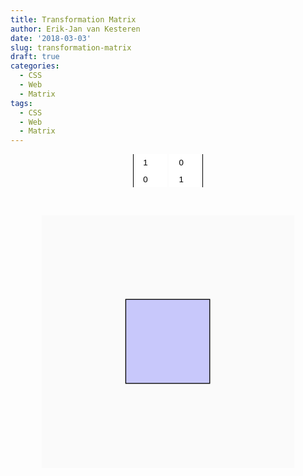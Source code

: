 ```yaml
---
title: Transformation Matrix
author: Erik-Jan van Kesteren
date: '2018-03-03'
slug: transformation-matrix
draft: true
categories:
  - CSS
  - Web
  - Matrix
tags:
  - CSS
  - Web
  - Matrix
---
```

<style>
  input[type=number] {
    width:4em;
    height:2em;
    border:none;
    text-align:center;
    -moz-appearance:textfield;
  }
  input[type=number]::inner-spin-button, 
  input[type=number]::outer-spin-button { 
    appearance: none; 
    margin: 0; 
  }
  form {
    display:inline-block;
    margin-left:auto;
    margin-right:auto;
    border-left:1pt solid black;
    border-right: 1pt solid black;
    width: auto;
  }
  #formcontainer {
    text-align:center;
  }
</style>
<div id="formcontainer">
<form id="matform">
  <input name="a" type="number" min="-2" max="2" step="0.01" value="1">
  <input name="c" type="number" min="-2" max="2" step="0.01" value="0"><br>
  <input name="b" type="number" min="-2" max="2" step="0.01" value="0">
  <input name="d" type="number" min="-2" max="2" step="0.01" value="1">
</form>
</div>

<br>
<div id="svg-container" style="margin-left:auto;margin-right:auto;width:80%;min-height:200px;background-color:#FAFAFA">
  <svg id="rectsvg" xmlns="http://www.w3.org/2000/svg" version="1.1" xmlns:xlink="http://www.w3.org/1999/xlink" viewBox="-1 -2 3 3">
    <g transform="scale(1,-1)">
    <rect id="transhere" width="1" height="1" fill="rgba(0,0,255,0.2)" style="stroke-width:0.01;stroke:rgb(0,0,0);"/>
    </g>
  </svg>
</div>
<script type="text/javascript">
  var frm = document.getElementById("matform");
  function runForm() {
    let a = Number(frm.elements[0].value);
    let c = Number(frm.elements[1].value);
    let b = Number(frm.elements[2].value);
    let d = Number(frm.elements[3].value);
    setMatrix(a,b,c,d,0,0);
  }
  function setMatrix(a,b,c,d,e,f) {
    let mat = "matrix(" + [a,b,c,d,e,f].join(",") + ")";
    document.getElementById("transhere").setAttribute("transform",mat);
    if (a * d - c * b > 0) {
      document.getElementById("transhere").setAttribute("fill","rgba(0,0,255,0.2)");
    } else {
      document.getElementById("transhere").setAttribute("fill","rgba(255,0,0,0.2)");
    }
  }
  frm.onchange = runForm;
</script>